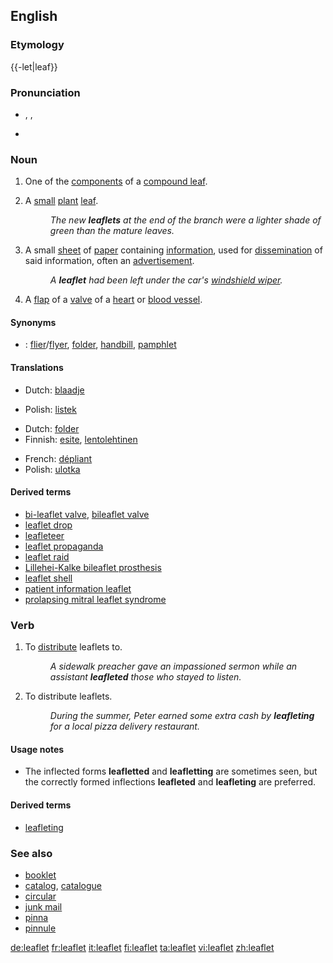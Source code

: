 ==English==
===Etymology===
{{-let|leaf}}

===Pronunciation===
*{{AHD|lēfʹlĭt}}, {{IPA|/ˈliːflɪt/}}, {{SAMPA|/"li:flIt/}}
*{{audio|en-us-leaflet.ogg|Audio (US)}}

===Noun===
{{wikipedia}}
{{en-noun}}

# {{context|botany}} One of the [[component]]s of a [[compound leaf]].
# {{context|botany}} A [[small]] [[plant]] [[leaf]].
#:''The new '''leaflets''' at the end of the branch were a lighter shade of green than the mature leaves.''
# A small [[sheet]] of [[paper]] containing [[information]], used for [[dissemination]] of said information, often an [[advertisement]].
#:''A '''leaflet''' had been left under the car's [[windshield wiper]].''
#{{context|anatomy}} A [[flap]] of a [[valve]] of a [[heart]] or [[blood vessel]].

====Synonyms====
*{{italbrac|small sheet of paper containing information}}: <!--[[booklet]], [[brochure]], these are made up of more than one sheet-->[[flier]]/[[flyer]], [[folder]], [[handbill]], [[pamphlet]]

====Translations====
{{trans-top|component of a compound leaf}}
{{trans-mid}}
{{trans-bottom}}

{{trans-top|small plant leaf}}
*Dutch: [[blaadje]] {{n}}
{{trans-mid}}
*Polish: [[listek]] {{m}}
{{trans-bottom}}

{{trans-top|small piece of paper with information}}
*Dutch: [[folder#Dutch|folder]] {{m}}
*Finnish: [[esite]], [[lentolehtinen]]
{{trans-mid}}
*French: [[dépliant]] {{m}}
*Polish: [[ulotka]] {{f}}
{{trans-bottom}}

{{trans-top|flap of a valve of a heart or blood vessel}}
{{trans-mid}}
{{trans-bottom}}

====Derived terms====
*[[bi-leaflet valve]], [[bileaflet valve]]
*[[leaflet drop]]
*[[leafleteer]]
*[[leaflet propaganda]]
*[[leaflet raid]]
*[[Lillehei-Kalke bileaflet prosthesis]]
*[[leaflet shell]]
*[[patient information leaflet]]<!--abbreviation: PIL-->
*[[prolapsing mitral leaflet syndrome]]

===Verb===
{{en-verb}}

#{{transitive}} To [[distribute]] leaflets to.
#:''A sidewalk preacher gave an impassioned sermon while an assistant '''leafleted''' those who stayed to listen.''
#{{intransitive}} To distribute leaflets.
#:''During the summer, Peter earned some extra cash by '''leafleting''' for a local pizza delivery restaurant.''

====Usage notes====
*The inflected forms '''leafletted''' and '''leafletting''' are sometimes seen, but the correctly formed inflections '''leafleted''' and '''leafleting''' are preferred.

====Derived terms====
*[[leafleting]]<!--noun-->

===See also===
*[[booklet]]
*[[catalog]], [[catalogue]]
*[[circular]]
*[[junk mail]]
*[[pinna]]
*[[pinnule]]

[[de:leaflet]]
[[fr:leaflet]]
[[it:leaflet]]
[[fi:leaflet]]
[[ta:leaflet]]
[[vi:leaflet]]
[[zh:leaflet]]